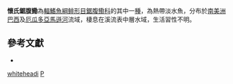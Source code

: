 {{Speciesbox
| taxon = Pristigaster whiteheadi
| status = NE
| status_system = IUCN3.1
| binomial_authority = [[Menezes|Menezes]] & [[de_Pinna|de Pinna]], 2000
| synonyms = 
}}
'''懷氏鋸腹鰳'''為[[輻鰭魚綱|輻鰭魚綱]][[鲱形目|鲱形目]][[鋸腹鰳科|鋸腹鰳科]]的其中一[[種|種]]，為熱帶淡水魚，分布於[[南美洲|南美洲]][[巴西|巴西]]及[[厄瓜多|厄瓜多]][[亞馬遜河|亞馬遜河]]流域，棲息在溪流表中層水域，生活習性不明。

== 參考文獻 ==
*{{FishBase_species|genus=Pristigaster|species=whiteheadi|year=2015|month=10}}

{{taxonbar}}

[[Category:鋸腹鰳屬|whiteheadi]]
[[Category:2000年描述的鱼类|P]]